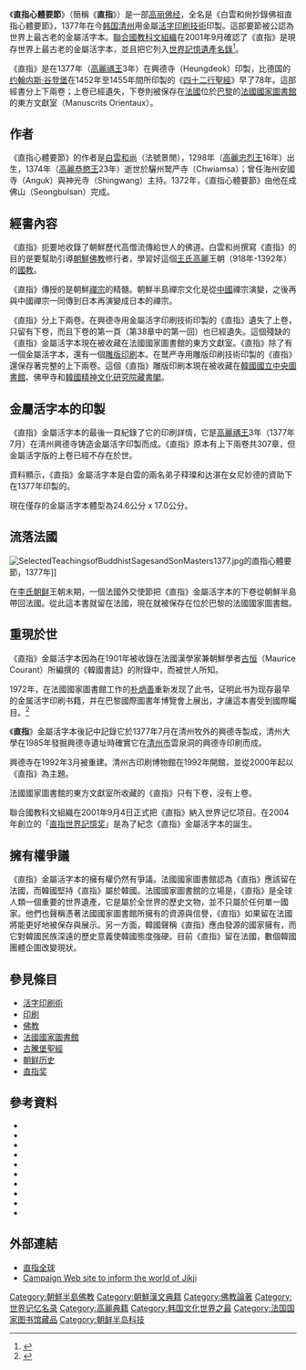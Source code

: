{{Infobox Korean name|
hangul=백운화상초록불조직지심체요절|
hanja=白雲和尙抄錄佛祖直指心體要節|
rr=Baegun hwasang chorok buljo jikji simche yojeol|
mr=Paegun hwasang ch'orok pulcho chikchi simch'e yojŏl|
}}

《'''直指心體要節'''》（簡稱《'''直指'''》）是一部[[王氏高麗|高丽]][[佛经|佛经]]，全名是《白雲和尙抄錄佛祖直指心體要節》，1377年在今[[韩国|韩国]][[清州|清州]]用金屬[[活字印刷術|活字印刷技術]]印製。這部要節被公認為世界上最古老的金屬活字本。[[联合国教育、科学及文化组织|聯合國教科文組織]]在2001年9月確認了《直指》是現存世界上最古老的金屬活字本，並且把它列入[[世界记忆项目|世界記憶遺產名錄]]<ref>{{cite web |url=http://portal.unesco.org/ci/en/ev.php-URL_ID=22953&URL_DO=DO_TOPIC&URL_SECTION=201.html |title=Baegun hwasang chorok buljo jikji simche yojeol (vol.II), the second volume of "Anthology of Great Buddhist Priests' Zen Teachings" |work=世界記憶遺產名錄 |publisher=联合国教育、科学及文化组织 |accessdate=2009-11-23 |language=en |archive-date=2016-10-20 |archive-url=https://web.archive.org/web/20161020171813/http://portal.unesco.org/ci/en/ev.php-URL_ID%3D22953%26URL_DO%3DDO_TOPIC%26URL_SECTION%3D201.html |dead-url=no }}</ref>。

《直指》是在1377年（[[高麗禑王|高麗禑王]]3年）在興德寺（Heungdeok）印製，比德国的[[约翰内斯·谷登堡|约翰内斯·谷登堡]]在1452年至1455年間所印製的《[[古騰堡聖經|四十二行聖經]]》早了78年。這部經書分上下兩卷；上卷已經遺失，下卷則被保存在[[法國|法國]]位於[[巴黎|巴黎]]的[[法國國家圖書館|法國國家圖書館]]的東方文獻室（Manuscrits Orientaux）。

== 作者 ==
《直指心體要節》的作者是[[白雲和尚|白雲和尚]]（法號景閒），1298年（[[高麗忠烈王|高麗忠烈王]]16年）出生，1374年（[[高麗恭愍王|高麗恭愍王]]23年）逝世於驪州鹫严寺（Chwiamsa）；曾任海州安國寺（Anguk）與神光寺（Shingwang）主持。1372年，《直指心體要節》由他在成佛山（Seongbulsan）完成。

== 經書內容 ==
《直指》扼要地收錄了朝鮮歷代高僧流傳給世人的佛道。白雲和尚撰寫《直指》的目的是要幫助引導[[朝鮮佛教|朝鮮佛教]]修行者，學習好這個[[王氏高麗|王氏高麗]]王朝（918年-1392年）的[[國教|國教]]。 

《直指》傳授的是朝鮮[[禪宗|禪宗]]的精髓。朝鮮半島禪宗文化是從[[中國|中國]]禪宗演變，之後再與中國禪宗一同傳到日本再演變成日本的禪宗。

《直指》分上下兩卷。在興德寺用金屬活字印刷技術印製的《直指》遺失了上卷，只留有下卷，而且下卷的第一頁（第38章中的第一回）也已經遺失。這個殘缺的《直指》金屬活字本現在被收藏在法國國家圖書館的東方文獻室。《直指》除了有一個金屬活字本，還有一個[[雕版印刷|雕版印刷]]本。在鹫严寺用雕版印刷技術印製的《直指》還保存著完整的上下兩卷。這個《直指》雕版印刷本現在被收藏在[[韓國國立中央圖書館|韓國國立中央圖書館]]、佛甲寺和[[韓國精神文化研究院藏書閣|韓國精神文化研究院藏書閣]]。

== 金屬活字本的印製 ==
《直指》金屬活字本的最後一頁紀錄了它的印刷詳情，它是[[高麗禑王|高麗禑王]]3年（1377年7月）在淸州興德寺铸造金屬活字印製而成。《直指》原本有上下兩卷共307章，但金屬活字版的上卷已經不存在於世。

資料顯示，《直指》金屬活字本是白雲的兩名弟子释璨和达湛在女尼妙德的資助下在1377年印製的。

現在僅存的金屬活字本體型為24.6公分 x 17.0公分。

== 流落法國 ==
[[Image:SelectedTeachingsofBuddhistSagesandSonMasters1377.jpg|thumb]]的直指心體要節，1377年]]

在[[李氏朝鲜|李氏朝鲜]]王朝末期，一個法國外交使節把《直指》金屬活字本的下卷從朝鮮半島帶回法國。從此這本書就留在法國，現在就被保存在位於巴黎的法國國家圖書館。

== 重現於世 ==
《直指》金屬活字本因為在1901年被收錄在法國漢學家兼朝鮮學者[[古恒|古恒]]（Maurice Courant）所編撰的《韓國書誌》的附錄中，而被世人所知。

1972年，在法國國家圖書館工作的[[朴炳善|朴炳善]]重新发现了此书，证明此书为现存最早的金属活字印刷书籍，并在巴黎國際圖書年博覽會上展出，才讓這本書受到國際矚目。<ref>{{cite news |title=在《外奎章阁仪轨》归还中立下大功的朴炳善博士离世 |url=https://www.museum.go.kr/site/chn/archive/united/9437 |accessdate=2020-12-01 |publisher=韩国国立中央博物馆 |date=2011-12-07 |archive-date=2021-02-05 |archive-url=https://web.archive.org/web/20210205194738/https://www.museum.go.kr/site/chn/archive/united/9437 |dead-url=no }}</ref>

《'''直指'''》金屬活字本後記中記錄它於1377年7月在清州牧外的興德寺製成，清州大學在1985年發掘興德寺遺址時確實它在[[清州市|清州市]]雲泉洞的興德寺印刷而成。

興德寺在1992年3月被重建。清州古印刷博物館在1992年開館，並從2000年起以《直指》為主題。

法國國家圖書館的東方文獻室所收藏的《直指》只有下卷，沒有上卷。

聯合國教科文組織在2001年9月4日正式把《直指》納入世界记忆项目。在2004年創立的「[[直指奖|直指世界記憶奖]]」是為了紀念《直指》金屬活字本的誕生。

== 擁有權爭議 ==
《直指》金屬活字本的擁有權仍然有爭議。法國國家圖書館認為《直指》應該留在法國，而韓國堅持《直指》屬於韓國。法國國家圖書館的立場是，《直指》是全球人類一個重要的世界遺產，它是屬於全世界的歷史文物，並不只屬於任何單一國家。他們也聲稱憑著法國國家圖書館所擁有的資源與信譽，《直指》如果留在法國將能更好地被保存與展示。另一方面，韓國聲稱《直指》應由發源的國家擁有，而它對韓國民族深遠的歷史意義使韓國態度強硬。目前《直指》留在法國，數個韓國團體企圖改變現狀。

== 參見條目 ==
* [[活字印刷術|活字印刷術]]
* [[印刷|印刷]]
* [[佛教|佛教]]
* [[法國國家圖書館|法國國家圖書館]]
* [[古騰堡聖經|古騰堡聖經]]
* [[朝鲜历史|朝鲜历史]]
* [[直指奖|直指奖]]

==參考資料==
{{reflisth|2}}
<references />
* {{cite web|url=http://jikjiworld.net/content/chinese/index.html|title=關於《白雲和尙抄錄佛祖直指心體要節》|language=zh-cn|date=|accessdate=2009-11-23|deadurl=yes|archiveurl=https://web.archive.org/web/20090813002037/http://www.jikjiworld.net/content/chinese/index.html|archivedate=2009-08-13}}
* {{cite web |url=http://www.prkorea.com/english/e_truth/e_truth5_2.htm |title=Introduction Jikji and its value |language=en |date= |accessdate=2009-11-23 |archive-date=2021-04-10 |archive-url=https://web.archive.org/web/20210410141833/http://www.prkorea.com/english/e_truth/e_truth5_2.htm |dead-url=no }}
* {{cite web |url=http://www.prkorea.com/english/e_truth/e_truth5_3.htm |title=UNESCO and Jikji |language=en |date= |accessdate=2009-11-23 |archive-date=2016-07-06 |archive-url=https://web.archive.org/web/20160706144704/http://www.prkorea.com/english/e_truth/e_truth5_3.htm |dead-url=no }}
* {{cite web |url=http://www.prkorea.com/english/e_truth/e_truth5_4.htm |title=chronology and world printing |language=en |date= |accessdate=2009-11-23 |archive-date=2016-03-04 |archive-url=https://web.archive.org/web/20160304140450/http://www.prkorea.com/english/e_truth/e_truth5_4.htm |dead-url=no }}
* {{cite web |url=http://portal.unesco.org/ci/en/ev.php-URL_ID=16050&URL_DO=DO_TOPIC&URL_SECTION=201.html |title=UNESCO Jikji Prize |language=en |accessdate=2009-11-23 |archive-date=2011-05-21 |archive-url=https://web.archive.org/web/20110521030431/http://portal.unesco.org/ci/en/ev.php-URL_ID%3D16050%26URL_DO%3DDO_TOPIC%26URL_SECTION%3D201.html |dead-url=no }}
* {{cite web |url=http://www.paulinerkirche-goettingen.de/Korea_Flyer.pdf |title=Exhibit flyer |format=PDF 文檔 |language=en |date= |accessdate= |deadurl=yes |archiveurl=https://web.archive.org/web/20070628095818/http://www.paulinerkirche-goettingen.de/Korea_Flyer.pdf |archivedate=2007-06-28 }}
* {{cite web|url=http://www.carnegiecouncil.org/viewMedia.php/prmTemplateID/8/prmID/5153 |title=Carnegie Council article on Jikji ownership controversy |language=en |date= |accessdate= |deadurl=yes |archiveurl=https://web.archive.org/web/20060628031336/http://www.carnegiecouncil.org/viewMedia.php/prmTemplateID/8/prmID/5153 |archivedate=2006-06-28 }}
* {{cite web |url=http://www.unesco.or.kr/eng/news/newsletter6/cover.html |title=Korean National Commission for UNESCO |language=en |date= |accessdate= |deadurl=yes |archiveurl=https://web.archive.org/web/20070928010935/http://www.unesco.or.kr/eng/news/newsletter6/cover.html |archivedate=2007-09-28 }}
* {{cite web |url=http://times.hankooki.com/lpage/culture/200406/kt2004062118245811710.htm |title=Korea Times article on Chongju's promotion of Jikji |language=en |date= |accessdate=}}
* {{cite web |url=http://www.cceia.org/resources/publications/dialogue/2_12/online_exclusive/5153.html |title=World Heritage Rights Versus National Cultural Property Rights: The Case Of The Jikji |language=en |date=2005-04-22 |accessdate=2009-11-23 |deadurl=yes |archiveurl=https://web.archive.org/web/20100821170254/http://www.cceia.org/resources/publications/dialogue/2_12/online_exclusive/5153.html |archivedate=2010-08-21 }}
{{reflistf}}

== 外部連結 ==
*[https://www.globaljikji.org/ 直指全球]
* [http://www.prkorea.com/english/e_truth/e_truth5_1.htm Campaign Web site to inform the world of Jikji] {{Wayback|url=http://www.prkorea.com/english/e_truth/e_truth5_1.htm |date=20190903233656 }}

{{Authority control}}
[[Category:朝鮮半島佛教|Category:朝鮮半島佛教]]
[[Category:朝鮮漢文典籍|Category:朝鮮漢文典籍]]
[[Category:佛教論著|Category:佛教論著]]
[[Category:世界记忆名录|Category:世界记忆名录]]
[[Category:高麗典籍|Category:高麗典籍]]
[[Category:韩国文化世界之最|Category:韩国文化世界之最]]
[[Category:法国国家图书馆藏品|Category:法国国家图书馆藏品]]
[[Category:朝鲜半岛科技|Category:朝鲜半岛科技]]